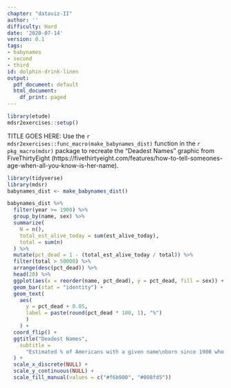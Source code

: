 ```yaml
---
chapter: "dataviz-II"
author: ''
difficulty: Hard
date: '2020-07-14'
version: 0.1
tags:
- babynames
- second
- third
id: dolphin-drink-linen
output:
  pdf_document: default
  html_document:
    df_print: paged
---
```


```r
library(etude)
mdsr2exercises::setup()
```

TITLE GOES HERE: Use the `r mdsr2exercises::func_macro(make_babynames_dist)` function in the `r pkg_macro(mdsr)` package to recreate the "Deadest Names" graphic from FiveThirtyEight (https://fivethirtyeight.com/features/how-to-tell-someones-age-when-all-you-know-is-her-name).

```r
library(tidyverse)
library(mdsr)
babynames_dist <- make_babynames_dist()
```

<!--begin-answer-->
```r
babynames_dist %>%
  filter(year >= 1900) %>%
  group_by(name, sex) %>%
  summarize(
    N = n(),
    total_est_alive_today = sum(est_alive_today),
    total = sum(n)
  ) %>%
  mutate(pct_dead = 1 - (total_est_alive_today / total)) %>%
  filter(total > 50000) %>%
  arrange(desc(pct_dead)) %>%
  head(20) %>%
  ggplot(aes(x = reorder(name, pct_dead), y = pct_dead, fill = sex)) +
  geom_bar(stat = "identity") +
  geom_text(
    aes(
      y = pct_dead + 0.05, 
      label = paste(round(pct_dead * 100, 1), "%")
      )
    ) +
  coord_flip() +
  ggtitle("Deadest Names",
    subtitle = 
      "Estimated % of Americans with a given name\nborn since 1900 who were dead as of Jan. 1, 2014"
  ) +
  scale_x_discrete(NULL) +
  scale_y_continuous(NULL) +
  scale_fill_manual(values = c("#f6b900", "#008fd5"))
```

<!--end-answer-->



